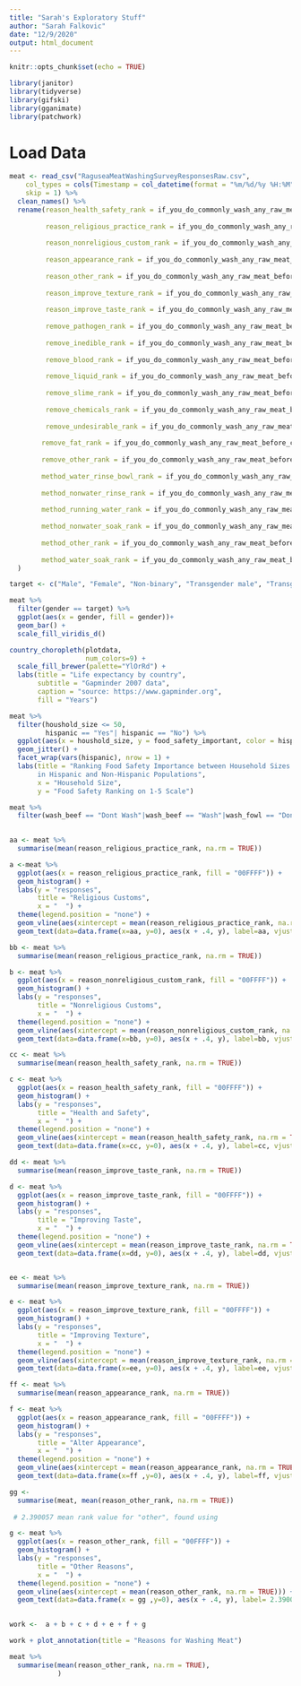 ```yaml
---
title: "Sarah's Exploratory Stuff"
author: "Sarah Falkovic"
date: "12/9/2020"
output: html_document
---
```


```r
knitr::opts_chunk$set(echo = TRUE)
```

```r
library(janitor)
library(tidyverse)
library(gifski)
library(gganimate)
library(patchwork)
```

# Load Data
```r
meat <- read_csv("RaguseaMeatWashingSurveyResponsesRaw.csv", 
    col_types = cols(Timestamp = col_datetime(format = "%m/%d/%y %H:%M")), 
    skip = 1) %>% 
  clean_names() %>% 
  rename(reason_health_safety_rank = if_you_do_commonly_wash_any_raw_meat_before_cooking_please_rank_the_following_reasons_with_number_1_being_the_most_relevant_to_you_number_2_next_most_relevant_and_so_on_if_something_isn_t_relevant_leave_the_box_blank_you_may_only_choose_one_row_per_ranking_column_i_m_concerned_about_the_health_and_safety_of_the_meat,
         
         reason_religious_practice_rank = if_you_do_commonly_wash_any_raw_meat_before_cooking_please_rank_the_following_reasons_with_number_1_being_the_most_relevant_to_you_number_2_next_most_relevant_and_so_on_if_something_isn_t_relevant_leave_the_box_blank_you_may_only_choose_one_row_per_ranking_column_i_m_acting_in_accordance_with_a_religious_belief_or_practice,
         
         reason_nonreligious_custom_rank = if_you_do_commonly_wash_any_raw_meat_before_cooking_please_rank_the_following_reasons_with_number_1_being_the_most_relevant_to_you_number_2_next_most_relevant_and_so_on_if_something_isn_t_relevant_leave_the_box_blank_you_may_only_choose_one_row_per_ranking_column_i_m_following_a_non_religious_custom_or_tradition,
         
         reason_appearance_rank = if_you_do_commonly_wash_any_raw_meat_before_cooking_please_rank_the_following_reasons_with_number_1_being_the_most_relevant_to_you_number_2_next_most_relevant_and_so_on_if_something_isn_t_relevant_leave_the_box_blank_you_may_only_choose_one_row_per_ranking_column_i_m_trying_to_improve_the_appearance_of_the_meat,
        
         reason_other_rank = if_you_do_commonly_wash_any_raw_meat_before_cooking_please_rank_the_following_reasons_with_number_1_being_the_most_relevant_to_you_number_2_next_most_relevant_and_so_on_if_something_isn_t_relevant_leave_the_box_blank_you_may_only_choose_one_row_per_ranking_column_other,
         
         reason_improve_texture_rank = if_you_do_commonly_wash_any_raw_meat_before_cooking_please_rank_the_following_reasons_with_number_1_being_the_most_relevant_to_you_number_2_next_most_relevant_and_so_on_if_something_isn_t_relevant_leave_the_box_blank_you_may_only_choose_one_row_per_ranking_column_i_m_trying_to_improve_the_texture_of_the_meat,
         
         reason_improve_taste_rank = if_you_do_commonly_wash_any_raw_meat_before_cooking_please_rank_the_following_reasons_with_number_1_being_the_most_relevant_to_you_number_2_next_most_relevant_and_so_on_if_something_isn_t_relevant_leave_the_box_blank_you_may_only_choose_one_row_per_ranking_column_i_m_trying_to_improve_the_taste_or_smell_of_the_meat,
         
         remove_pathogen_rank = if_you_do_commonly_wash_any_raw_meat_before_cooking_what_are_you_trying_to_remove_rank_the_following_concerns_in_order_of_their_importance_to_you_with_number_1_being_the_most_important_number_2_the_next_most_important_and_so_on_if_something_isn_t_a_concern_to_you_leave_the_box_blank_you_may_only_choose_one_row_per_ranking_column_pathogens_bacteria_viruses_fungi_etc,
         
         remove_inedible_rank = if_you_do_commonly_wash_any_raw_meat_before_cooking_what_are_you_trying_to_remove_rank_the_following_concerns_in_order_of_their_importance_to_you_with_number_1_being_the_most_important_number_2_the_next_most_important_and_so_on_if_something_isn_t_a_concern_to_you_leave_the_box_blank_you_may_only_choose_one_row_per_ranking_column_inedible_debris_dirt_dust_bone_fragments_feathers_etc,
         
         remove_blood_rank = if_you_do_commonly_wash_any_raw_meat_before_cooking_what_are_you_trying_to_remove_rank_the_following_concerns_in_order_of_their_importance_to_you_with_number_1_being_the_most_important_number_2_the_next_most_important_and_so_on_if_something_isn_t_a_concern_to_you_leave_the_box_blank_you_may_only_choose_one_row_per_ranking_column_blood,
         
         remove_liquid_rank = if_you_do_commonly_wash_any_raw_meat_before_cooking_what_are_you_trying_to_remove_rank_the_following_concerns_in_order_of_their_importance_to_you_with_number_1_being_the_most_important_number_2_the_next_most_important_and_so_on_if_something_isn_t_a_concern_to_you_leave_the_box_blank_you_may_only_choose_one_row_per_ranking_column_meat_juice_the_pink_non_blood_liquid_that_comes_out_of_muscle_tissue,
         
         remove_slime_rank = if_you_do_commonly_wash_any_raw_meat_before_cooking_what_are_you_trying_to_remove_rank_the_following_concerns_in_order_of_their_importance_to_you_with_number_1_being_the_most_important_number_2_the_next_most_important_and_so_on_if_something_isn_t_a_concern_to_you_leave_the_box_blank_you_may_only_choose_one_row_per_ranking_column_slime,
         
         remove_chemicals_rank = if_you_do_commonly_wash_any_raw_meat_before_cooking_what_are_you_trying_to_remove_rank_the_following_concerns_in_order_of_their_importance_to_you_with_number_1_being_the_most_important_number_2_the_next_most_important_and_so_on_if_something_isn_t_a_concern_to_you_leave_the_box_blank_you_may_only_choose_one_row_per_ranking_column_artificial_chemicals_preservatives_pesticides_cleaning_solutions_etc,
         
         remove_undesirable_rank = if_you_do_commonly_wash_any_raw_meat_before_cooking_what_are_you_trying_to_remove_rank_the_following_concerns_in_order_of_their_importance_to_you_with_number_1_being_the_most_important_number_2_the_next_most_important_and_so_on_if_something_isn_t_a_concern_to_you_leave_the_box_blank_you_may_only_choose_one_row_per_ranking_column_undesirable_flavors_or_odors,
         
        remove_fat_rank = if_you_do_commonly_wash_any_raw_meat_before_cooking_what_are_you_trying_to_remove_rank_the_following_concerns_in_order_of_their_importance_to_you_with_number_1_being_the_most_important_number_2_the_next_most_important_and_so_on_if_something_isn_t_a_concern_to_you_leave_the_box_blank_you_may_only_choose_one_row_per_ranking_column_fat,
        
        remove_other_rank = if_you_do_commonly_wash_any_raw_meat_before_cooking_what_are_you_trying_to_remove_rank_the_following_concerns_in_order_of_their_importance_to_you_with_number_1_being_the_most_important_number_2_the_next_most_important_and_so_on_if_something_isn_t_a_concern_to_you_leave_the_box_blank_you_may_only_choose_one_row_per_ranking_column_other,
        
        method_water_rinse_bowl_rank = if_you_do_commonly_wash_any_raw_meat_before_cooking_please_rank_the_methods_you_use_with_number_1_being_the_method_you_use_most_often_number_2_next_most_often_and_so_on_if_you_don_t_use_the_method_at_all_leave_the_box_blank_you_may_only_choose_one_row_per_ranking_column_rinsing_in_a_bowl_or_basin_of_plain_water,
        
        method_nonwater_rinse_rank = if_you_do_commonly_wash_any_raw_meat_before_cooking_please_rank_the_methods_you_use_with_number_1_being_the_method_you_use_most_often_number_2_next_most_often_and_so_on_if_you_don_t_use_the_method_at_all_leave_the_box_blank_you_may_only_choose_one_row_per_ranking_column_rinsing_in_anything_other_than_plain_water_salt_brine_vinegar_citrus_etc,
        
        method_running_water_rank = if_you_do_commonly_wash_any_raw_meat_before_cooking_please_rank_the_methods_you_use_with_number_1_being_the_method_you_use_most_often_number_2_next_most_often_and_so_on_if_you_don_t_use_the_method_at_all_leave_the_box_blank_you_may_only_choose_one_row_per_ranking_column_rinsing_under_running_water,
        
        method_nonwater_soak_rank = if_you_do_commonly_wash_any_raw_meat_before_cooking_please_rank_the_methods_you_use_with_number_1_being_the_method_you_use_most_often_number_2_next_most_often_and_so_on_if_you_don_t_use_the_method_at_all_leave_the_box_blank_you_may_only_choose_one_row_per_ranking_column_soaking_awhile_in_anything_other_than_plain_water_salt_brine_vinegar_citrus_etc,
        
        method_other_rank = if_you_do_commonly_wash_any_raw_meat_before_cooking_please_rank_the_methods_you_use_with_number_1_being_the_method_you_use_most_often_number_2_next_most_often_and_so_on_if_you_don_t_use_the_method_at_all_leave_the_box_blank_you_may_only_choose_one_row_per_ranking_column_other,
        
        method_water_soak_rank = if_you_do_commonly_wash_any_raw_meat_before_cooking_please_rank_the_methods_you_use_with_number_1_being_the_method_you_use_most_often_number_2_next_most_often_and_so_on_if_you_don_t_use_the_method_at_all_leave_the_box_blank_you_may_only_choose_one_row_per_ranking_column_soaking_awhile_in_plain_water
  )
```


```r
target <- c("Male", "Female", "Non-binary", "Transgender male", "Transgender female", "Prefer not to disclose", "NA")

meat %>% 
  filter(gender == target) %>% 
  ggplot(aes(x = gender, fill = gender))+
  geom_bar() +
  scale_fill_viridis_d()

```

```r
country_choropleth(plotdata,
                   num_colors=9) +
  scale_fill_brewer(palette="YlOrRd") +
  labs(title = "Life expectancy by country",
       subtitle = "Gapminder 2007 data",
       caption = "source: https://www.gapminder.org",
       fill = "Years")

```

```r
meat %>% 
  filter(houshold_size <= 50,
         hispanic == "Yes"| hispanic == "No") %>% 
  ggplot(aes(x = houshold_size, y = food_safety_important, color = hispanic)) +
  geom_jitter() +
  facet_wrap(vars(hispanic), nrow = 1) +
  labs(title = "Ranking Food Safety Importance between Household Sizes 
       in Hispanic and Non-Hispanic Populations", 
       x = "Household Size",
       y = "Food Safety Ranking on 1-5 Scale")

```

```r
meat %>%
  filter(wash_beef == "Dont Wash"|wash_beef == "Wash"|wash_fowl == "Dont Wash"|wash_fowl == "Wash"|wash_pork== "Dont Wash"|wash_pork == "Wash"|wash_sheep_goat == "Dont Wash"|wash_sheep_goat == "Wash"|wash_ground_meat == "Dont Wash"|wash_ground_meat == "Wash") 
  
```

```r
aa <- meat %>% 
  summarise(mean(reason_religious_practice_rank, na.rm = TRUE))

a <-meat %>%
  ggplot(aes(x = reason_religious_practice_rank, fill = "00FFFF")) +
  geom_histogram() +
  labs(y = "responses", 
       title = "Religious Customs",
       x = "  ") +
  theme(legend.position = "none") +
  geom_vline(aes(xintercept = mean(reason_religious_practice_rank, na.rm = TRUE))) +
  geom_text(data=data.frame(x=aa, y=0), aes(x + .4, y), label=aa, vjust= -2) 

bb <- meat %>% 
  summarise(mean(reason_religious_practice_rank, na.rm = TRUE))

b <- meat %>%
  ggplot(aes(x = reason_nonreligious_custom_rank, fill = "00FFFF")) +
  geom_histogram() +
  labs(y = "responses", 
       title = "Nonreligious Customs",
       x = "  ") +
  theme(legend.position = "none") +
  geom_vline(aes(xintercept = mean(reason_nonreligious_custom_rank, na.rm = TRUE))) +
  geom_text(data=data.frame(x=bb, y=0), aes(x + .4, y), label=bb, vjust= -2) 

cc <- meat %>% 
  summarise(mean(reason_health_safety_rank, na.rm = TRUE))

c <- meat %>%
  ggplot(aes(x = reason_health_safety_rank, fill = "00FFFF")) +
  geom_histogram() +
  labs(y = "responses", 
       title = "Health and Safety",
       x = "  ") +
  theme(legend.position = "none") +
  geom_vline(aes(xintercept = mean(reason_health_safety_rank, na.rm = TRUE))) +
  geom_text(data=data.frame(x=cc, y=0), aes(x + .4, y), label=cc, vjust= -2) 

dd <- meat %>% 
  summarise(mean(reason_improve_taste_rank, na.rm = TRUE))	

d <- meat %>%
  ggplot(aes(x = reason_improve_taste_rank, fill = "00FFFF")) +
  geom_histogram() +
  labs(y = "responses", 
       title = "Improving Taste",
       x = "  ") +
  theme(legend.position = "none") +
  geom_vline(aes(xintercept = mean(reason_improve_taste_rank, na.rm = TRUE))) +
  geom_text(data=data.frame(x=dd, y=0), aes(x + .4, y), label=dd, vjust= -2) 


ee <- meat %>% 
  summarise(mean(reason_improve_texture_rank, na.rm = TRUE))	

e <- meat %>%
  ggplot(aes(x = reason_improve_texture_rank, fill = "00FFFF")) +
  geom_histogram() +
  labs(y = "responses", 
       title = "Improving Texture",
       x = "  ") +
  theme(legend.position = "none") +
  geom_vline(aes(xintercept = mean(reason_improve_texture_rank, na.rm = TRUE))) +
  geom_text(data=data.frame(x=ee, y=0), aes(x + .4, y), label=ee, vjust= -2)

ff <- meat %>% 
  summarise(mean(reason_appearance_rank, na.rm = TRUE))	

f <- meat %>%
  ggplot(aes(x = reason_appearance_rank, fill = "00FFFF")) +
  geom_histogram() +
  labs(y = "responses", 
       title = "Alter Appearance",
       x = "  ") +
  theme(legend.position = "none") +
  geom_vline(aes(xintercept = mean(reason_appearance_rank, na.rm = TRUE))) +
  geom_text(data=data.frame(x=ff ,y=0), aes(x + .4, y), label=ff, vjust= -28)

gg <- 
  summarise(meat, mean(reason_other_rank, na.rm = TRUE))
  
 # 2.390057 mean rank value for "other", found using 

g <- meat %>%
  ggplot(aes(x = reason_other_rank, fill = "00FFFF")) +
  geom_histogram() +
  labs(y = "responses", 
       title = "Other Reasons",
       x = "  ") +
  theme(legend.position = "none") +
  geom_vline(aes(xintercept = mean(reason_other_rank, na.rm = TRUE))) +
  geom_text(data=data.frame(x = gg ,y=0), aes(x + .4, y), label= 2.390057, vjust= -28)
               

work <-  a + b + c + d + e + f + g 

work + plot_annotation(title = "Reasons for Washing Meat")
```

```r
meat %>% 
  summarise(mean(reason_other_rank, na.rm = TRUE),
            )

```
